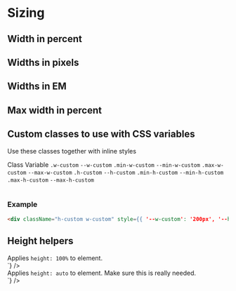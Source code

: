 

# Sizing

## Width in percent

<Story id="css-utilities-sizing--width-percents" />

## Widths in pixels

<Story id="css-utilities-sizing--width-pixels" />

## Widths in EM

<Story id="css-utilities-sizing--width-em" />

## Max width in percent

<Story id="css-utilities-sizing--max-width-percent" />

## Custom classes to use with CSS variables

Use these classes together with inline styles

<Table className="color-norm">
    <TableHeader>
        <TableRow>
            <TableCell type="header" className="w20">
                Class
            </TableCell>
            <TableCell type="header">Variable</TableCell>
        </TableRow>
    </TableHeader>
    <TableBody>
        <TableRow>
            <TableCell>
                <code>.w-custom</code>
            </TableCell>
            <TableCell>
                <code>--w-custom</code>
            </TableCell>
        </TableRow>
        <TableRow>
            <TableCell>
                <code>.min-w-custom</code>
            </TableCell>
            <TableCell>
                <code>--min-w-custom</code>
            </TableCell>
        </TableRow>
        <TableRow>
            <TableCell>
                <code>.max-w-custom</code>
            </TableCell>
            <TableCell>
                <code>--max-w-custom</code>
            </TableCell>
        </TableRow>
        <TableRow>
            <TableCell>
                <code>.h-custom</code>
            </TableCell>
            <TableCell>
                <code>--h-custom</code>
            </TableCell>
        </TableRow>
        <TableRow>
            <TableCell>
                <code>.min-h-custom</code>
            </TableCell>
            <TableCell>
                <code>--min-h-custom</code>
            </TableCell>
        </TableRow>
        <TableRow>
            <TableCell>
                <code>.max-h-custom</code>
            </TableCell>
            <TableCell>
                <code>--max-h-custom</code>
            </TableCell>
        </TableRow>
    </TableBody>
</Table>

### Example

```html
<div className="h-custom w-custom" style={{ '--w-custom': '200px', '--h-custom': '200px', }} />
```

## Height helpers

<div class="flex flex-justify-space-between mb-8 on-mobile-flex-column">
  <div class="w49 flex-align-self-center">
    Applies <code>height: 100%</code> to element.
  </div>
  <div class="w49">
<Source
  language='html'
  light
  format
  code={`
<div className="h100">
`}
/>

  </div>
</div>

<div class="flex flex-justify-space-between mb-8 on-mobile-flex-column">
    <div class="w49 flex-align-self-center">
        Applies <code>height: auto</code> to element. Make sure this is really needed.
    </div>
    <div class="w49">
        <Source
            language="html"
            light
            format
            code={`
<div className="hauto">
`}
        />
    </div>
</div>

<div class="hidden">
    <Primary />
</div>
